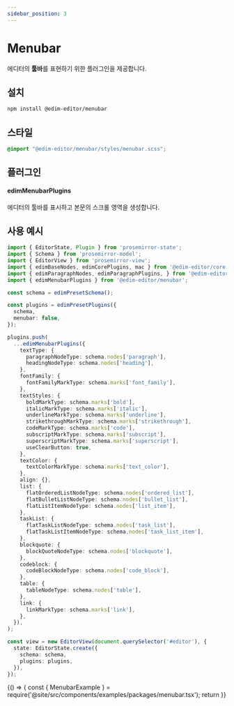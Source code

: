 ```yaml
---
sidebar_position: 3
---
```



# Menubar

에디터의 **툴바**를 표현하기 위한 플러그인을 제공합니다.

## 설치

```bash
npm install @edim-editor/menubar
```

## 스타일

```css title="src/index.scss"
@import "@edim-editor/menubar/styles/menubar.scss";
```

## 플러그인

#### edimMenubarPlugins

에디터의 툴바를 표시하고 본문의 스크롤 영역을 생성합니다.

## 사용 예시

```typescript title="src/index.ts"
import { EditorState, Plugin } from 'prosemirror-state';
import { Schema } from 'prosemirror-model';
import { EditorView } from 'prosemirror-view';
import { edimBaseNodes, edimCorePlugins, mac } from '@edim-editor/core';
import { edimParagraphNodes, edimParagraphPlugins, } from '@edim-editor/paragraph';
import { edimMenubarPlugins } from '@edim-editor/menubar';

const schema = edimPresetSchema();

const plugins = edimPresetPlugins({
  schema,
  menubar: false,
});

plugins.push(
  ...edimMenubarPlugins({
    textType: {
      paragraphNodeType: schema.nodes['paragraph'],
      headingNodeType: schema.nodes['heading'],
    },
    fontFamily: {
      fontFamilyMarkType: schema.marks['font_family'],
    },
    textStyles: {
      boldMarkType: schema.marks['bold'],
      italicMarkType: schema.marks['italic'],
      underlineMarkType: schema.marks['underline'],
      strikethroughMarkType: schema.marks['strikethrough'],
      codeMarkType: schema.marks['code'],
      subscriptMarkType: schema.marks['subscript'],
      superscriptMarkType: schema.marks['superscript'],
      useClearButton: true,
    },
    textColor: {
      textColorMarkType: schema.marks['text_color'],
    },
    align: {},
    list: {
      flatOrderedListNodeType: schema.nodes['ordered_list'],
      flatBulletListNodeType: schema.nodes['bullet_list'],
      flatListItemNodeType: schema.nodes['list_item'],
    },
    taskList: {
      flatTaskListNodeType: schema.nodes['task_list'],
      flatTaskListItemNodeType: schema.nodes['task_list_item'],
    },
    blockquote: {
      blockQuoteNodeType: schema.nodes['blockquote'],
    },
    codeblock: {
      codeBlockNodeType: schema.nodes['code_block'],
    },
    table: {
      tableNodeType: schema.nodes['table'],
    },
    link: {
      linkMarkType: schema.marks['link'],
    },
  }),
);

const view = new EditorView(document.querySelector('#editor'), {
  state: EditorState.create({
    schema: schema,
    plugins: plugins,
  }),
});
```

<BrowserOnly>
  {() => {
    const { MenubarExample } = require('@site/src/components/examples/packages/menubar.tsx');
    return <MenubarExample />
  }}
</BrowserOnly>

